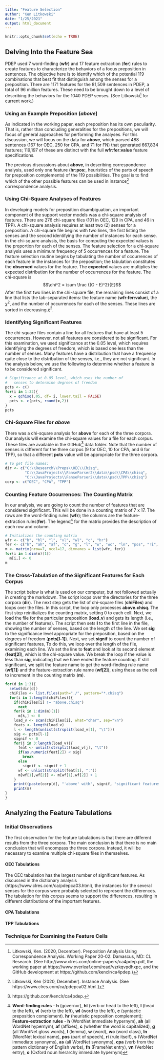 ```yaml
---
title: "Feature Selection"
author: "Ken Litkowski"
date: "1/25/2021"
output: html_document
---
```


```r
knitr::opts_chunk$set(echo = TRUE)
```

## Delving Into the Feature Sea

PDEP used 7 word-finding (**wfr**) and 17 feature extraction (**fer**) rules to create features to characterize the behaviors of a focus preposition in sentences. The objective here is to identify which of the potential 119 combinations that best fit that distinguish among the senses for a preposition. There are 1171 features for the 81,509 sentences in PDEP, a total of 96 million features. These need to be brought down to a level of describing the behaviors for the 1040 PDEP senses. (See Litkowski[^litk] for current work.)

[^litk]: Litkowski, Ken. (2020, December). Preposition Analysis Using Correspondence Analysis. Working Paper 20-02. Damascus, MD: CL Research. (See http://www.clres.com/online-papers/ca4pdep.pdf, the working paper at https://www.overleaf.com/read/vzrkqvpdhxpc, and the GitHub development at https://github.com/kenclr/ca4pdep.)

### Using an Example Preposition (_above_)

As indicated in the working paper, each preposition has its own peculiarity. That is, rather than concluding generalities for the prepositions, we will focus of general approaches for performing the analyses. For this discussion, we will focus on the data for **above**, which parsed 488 sentences (167 for OEC, 250 for CPA, and 71 for FN) that generated 667,834 features; 119,197 of these are distinct with the full **wfr:fer:value** feature specifications.

The previous discussions about **above**, in describing correspondence analysis, used only one feature (**hr:pos:**, heuristics of the parts of speech for preposition complements) of the 119 possibilities. The goal is to find which of the other possible features can be used in instance[^ianal] correspondence analysis.

[^ianal]: Litkowski, Ken (2020, December). Instance Analysis. (See https://www.clres.com/ca/pdepca02.html.)

### Using Chi-Square Analyses of Features

In developing models for preposition disambiguation, an important component of the support vector models was a chi-square analysis of features. There are 276 chi-square files (101 in OEC, 129 in CPA, and 46 in TPP). A chi-square analysis requires at least two (2) senses for a preposition. A chi-square file begins with two lines, the first listing the senses and the second identifying the number of instances for each sense. In the chi-square analysis, the basis for computing the expected values is the proportion for each of the senses. The feature selection for a chi-square analysis uses a minimum frequency of 5 occurrences for a feature. The feature selection routine begins by tabulating the number of occurrences of each feature in the instances for the preposition; the tabulation constitutes the __observed__ values for the feature. The __expected__ values are multiplies the expected distribution for the number of occurrences for the feature. The chi-square is $$\chi^2 = \sum \frac {(O - E)^2}{E}$$ After the first two lines in the chi-square file, the remaining lines consist of a line that lists the tab-separated items: the feature name (**wfr:fer:value**), the $\chi^2$, and the number of occurrences for each of the senses. These lines are sorted in decreasing $\chi^2$.

### Identifying Significant Features

The chi-square files contain a line for all features that have at least 5 occurrences. However, not all features are considered to be significant. For this examination, we used significance at the 0.05 level, which requires identifying the degrees of freedom, which is based one less than the number of senses. Many features have a distribution that have a frequency quite close to the distribution of the senses, i.e., they are not significant. In the analysis below, we use the following to determine whether a feature is to be considered significant.

```r
# Significance at 0.05 level, which uses the number of 
#   senses to determine degrees of freedom
pcts <- c()
for(i in 1:32){
  x = qchisq(.05, df= i, lower.tail = FALSE)
  pcts <- c(pcts, round(x,2))
}
pcts
```

### Chi-Square Files for _above_

There was a chi-square analysis for **above** for each of the three corpora. Our analysis will examine the chi-square values for a file for each corpus. These files are available in the GitHub[^github] data folder. Note that the number of senses is different for the three corpus (9 for OEC, 10 for CPA, and 6 for TPP), so that a different __pcts__ value will be appropriate for the three corpora.

[^github]:https://github.com/kenclr/ca4pdep.

```r
# To get file names:
dir <- c("C:\\Research\\Preps\\OEC\\Chisq",
         "C:\\JavaProjects\\FanseParser2\\data\\psd\\CPA\\chisq",
         "C:\\JavaProjects\\FanseParser2\\data\\psd\\TPP\\chisq")
corp <- c("OEC", "CPA", "TPP")
```

### Counting Feature Occurrences: The Counting Matrix

In our analysis, we are going to count the number of features that are considered significant. This will be done in a counting matrix of 7 x 17. The rows are the word-finding rules (**wfr**); the columns are the feature-extraction rules(**fer**). The legend[^leg] for the matrix provides the description of each row and column.

[^leg]:**__Word-finding rules__** - __h__ (governor), __hl__ (verb or head to the left), __l__ (head to the left), __vl__ (verb to the left), __wl__ (word to the left), __c__ (syntactic preposition complement). __hr__ (heuristic preposition complement); **__Feature-extraction rules__** - __h__ (WordNet immediate hypernym), __ah__ (all WordNet hypernym), __af__ (affixes), __c__ (whether the word is capitalized), __g__ (all WordNet gloss words), __l__ (lemma), __w__ (word), __wc__ (word class), __ln__ (WordNet lexical name), __pos__ (part of speech), __ri__ (rule itself), __s__ (WordNet immediate synonyms), __as__ (all WordNet synonyms), __cpa__ (verb from the pattern dictionary of English verbs), __fn__ (FrameNet entry), __vn__ (VerbNet entry), __o__ (Oxford noun hierarchy immediate hypernym)

```r
# Initializes the counting matrix
wfr <- c("h", "hl", "l", "vl", "wl", "c", "hr")
fer <- c("h", "ah", "af", "c", "g", "l", "w", "wc", "ln", "pos", "ri", "s", "as", "cpa", "fn", "vn", "o")
m <- matrix(nrow=7, ncol=17, dimnames = list(wfr, fer))
for(i in 1:dim(m)[1])
  m[i,] <- 0
m
```

### The Cross-Tabulation of the Significant Features for Each Corpus

The script below is what is used on our computer, but not followed actually in creating the markdown. The script loops over the directories for the three corpora (**dir**). The next step gets the list of chi-square files (**chiFiles**) and loops over the files. In this script, the loop only processes **above.chisq**. The first step reinitializes the counting matrix, setting 0 to each cell. Next, we load the file for the particular preposition (**load_v**) and gets its length (i.e., the number of features). The script then sets **l** to the first line in the file, showing the number of senses, based on the length of the line. We set **sig** to the significance level appropriate for the preposition, based on the degrees of freedom (**pcts[l-1]**). Next, we set **signif** to count the number of significant features, To do this, we loop over the length of the file, examining each line. We set the line to **feat** and look at its second element (**feat[2]**), which is the chi-square value. We break the loop if the value is less than **sig**, indicating that we have ended the feature counting. If still significant, we split the feature name to get the word-finding rule name (**wf[1]**) and the feature-extraction rule name (**wf[2]**), using these as the cell to increment in the counting matrix (**m**).

```r
for(d in 1:3){
  setwd(dir[d])
  chiFiles <- list.files(path="./", pattern="*.chisq")
  for(i in 1:length(chiFiles)){
    if(chiFiles[i] != "above.chisq")
      next
    for(k in 1:dim(m)[1])
      m[k,] <- 0
    load_v <- scan(chiFiles[i], what="char", sep="\n")
    feats <- length(load_v)
    l <- length(unlist(strsplit(load_v[1], "\t")))
    sig <- pcts[l-1]
    signif <- 0
    for(j in 3:length(load_v)){
      feat <- unlist(strsplit(load_v[j], "\t"))
      if(as.numeric(feat[2]) < sig)
        break
      else
        signif <- signif + 1
      wf <- unlist(strsplit(feat[1], ":"))
      m[wf[1],wf[2]] <- m[wf[1],wf[2]] + 1
    }
    print((paste(corp[d], "'above' with", signif, "significant features")))
    print(m)
}
}
```

## Analyzing the Feature Tabulations

### Initial Observations

The first observation for the feature tabulations is that there are different results from the three corpora. The main conclusion is that there is no main conclusion that will encompass the three corpora. Instead, it will be necessary to examine multiple chi-square files in themselves.

#### OEC Tabulations
The OEC tabulation has the largest number of significant features. As discussed in the dictionary analysis (https://www.clres.com/ca/pdepca03.html), the instances for the several senses for the corpus were probably selected to represent the differences. The tabulation for this corpus seems to support the differences, resulting in different distributions of the important features.

#### CPA Tabulations

#### TPP Tabulations

### Technique for Examining the Feature Cells